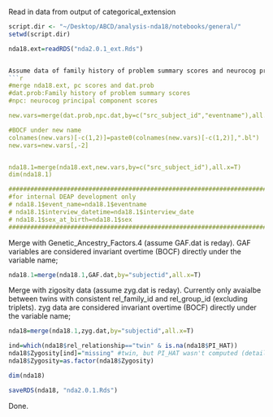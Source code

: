 Read in data from output of categorical_extension
```r
script.dir <- "~/Desktop/ABCD/analysis-nda18/notebooks/general/"
setwd(script.dir)

nda18.ext=readRDS("nda2.0.1_ext.Rds")


Assume data of family history of problem summary scores and neurocog principal component scores are ready. Details see rds release notes of 2.0.1
```r
#merge nda18.ext, pc scores and dat.prob
#dat.prob:Family history of problem summary scores
#npc: neurocog principal component scores

new.vars=merge(dat.prob,npc.dat,by=c("src_subject_id","eventname"),all.x=T)

#BOCF under new name
colnames(new.vars)[-c(1,2)]=paste0(colnames(new.vars)[-c(1,2)],".bl")
new.vars=new.vars[,-2]


nda18.1=merge(nda18.ext,new.vars,by=c("src_subject_id"),all.x=T)
dim(nda18.1)

#################################################################################
#for internal DEAP development only
# nda18.1$event_name=nda18.1$eventname
# nda18.1$interview_datetime=nda18.1$interview_date
# nda18.1$sex_at_birth=nda18.1$sex 
#################################################################################
```
Merge with Genetic_Ancestry_Factors.4 (assume GAF.dat is reday). GAF variables are considered invariant overtime (BOCF) directly under the variable name;

```r
nda18.1=merge(nda18.1,GAF.dat,by="subjectid",all.x=T)
```

Merge with zigosity data (assume zyg.dat is reday). Currently only avaialbe between twins with consistent rel_family_id and 
rel_group_id (excluding triplets). zyg data are considered invariant overtime (BOCF) directly under the variable name;

```r
nda18=merge(nda18.1,zyg.dat,by="subjectid",all.x=T)

ind=which(nda18$rel_relationship=="twin" & is.na(nda18$PI_HAT))
nda18$Zygosity[ind]="missing" #twin, but PI_HAT wasn't computed (details see RDS release notes)
nda18$Zygosity=as.factor(nda18$Zygosity)

dim(nda18)

saveRDS(nda18, "nda2.0.1.Rds")
```

Done.
